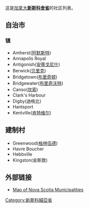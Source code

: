 这是[[加拿大|加拿大]]'''[[新斯科舍省|新斯科舍省]]'''的社区列表。


== 自治市 ==

=== 镇 ===

* Amherst([[阿默斯特|阿默斯特]])
* Annapolis Royal
* Antigonish([[安蒂戈尼什|安蒂戈尼什]])
* Berwick([[贝里克|贝里克]])
* Bridgetown([[布里奇顿|布里奇顿]])
* Bridgewater([[布里奇沃特|布里奇沃特]])
* Canso([[坎索|坎索]])
* Clark's Harbour
* Digby(迪格比)
* Hantsport
* Kentville([[肯特维尔|肯特维尔]])

== 建制村 ==
* Greenwood([[格林伍德|格林伍德]])
* Havre Boucher
* Hebbville
* Kingston(金斯敦)


== 外部链接 ==
* [http://www.gov.ns.ca/finance/communitycounts/maps/pdf/NSCC_mun.pdf Map of Nova Scotia Municipalities] {{Wayback|url=http://www.gov.ns.ca/finance/communitycounts/maps/pdf/NSCC_mun.pdf |date=20120207125824 }}

{{加拿大题目|社区列表}}

[[Category:新斯科細亞省|Category:新斯科細亞省]]